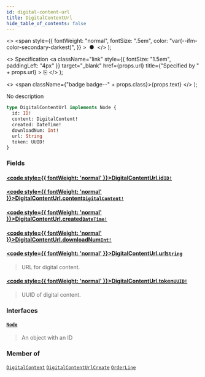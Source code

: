 ```yaml
---
id: digital-content-url
title: DigitalContentUrl
hide_table_of_contents: false
---
```


  <>
    <span
      style={{
        fontWeight: "normal",
        fontSize: ".5em",
        color: "var(--ifm-color-secondary-darkest)",
      }}
    >
      &nbsp;●&nbsp;
    </span>
  </>
);

  <>
    Specification
    <a
      className="link"
      style={{ fontSize: "1.5em", paddingLeft: "4px" }}
      target="\_blank"
      href={props.url}
      title={"Specified by " + props.url}
    >
      ⎘
    </a>
  </>
);

  <>
    <span className={"badge badge--" + props.class}>{props.text}</span>
  </>
);

No description

```graphql
type DigitalContentUrl implements Node {
  id: ID!
  content: DigitalContent!
  created: DateTime!
  downloadNum: Int!
  url: String
  token: UUID!
}
```

### Fields

#### [<code style={{ fontWeight: 'normal' }}>DigitalContentUrl.<b>id</b></code>](#)<Bullet />[`ID!`](../../api-reference/scalars/id) <Badge class="secondary" text="non-null"/> <Badge class="secondary" text="scalar"/>

>

#### [<code style={{ fontWeight: 'normal' }}>DigitalContentUrl.<b>content</b></code>](#)<Bullet />[`DigitalContent!`](../../api-reference/objects/digital-content) <Badge class="secondary" text="non-null"/> <Badge class="secondary" text="object"/>

>

#### [<code style={{ fontWeight: 'normal' }}>DigitalContentUrl.<b>created</b></code>](#)<Bullet />[`DateTime!`](../../api-reference/scalars/date-time) <Badge class="secondary" text="non-null"/> <Badge class="secondary" text="scalar"/>

>

#### [<code style={{ fontWeight: 'normal' }}>DigitalContentUrl.<b>downloadNum</b></code>](#)<Bullet />[`Int!`](../../api-reference/scalars/int) <Badge class="secondary" text="non-null"/> <Badge class="secondary" text="scalar"/>

>

#### [<code style={{ fontWeight: 'normal' }}>DigitalContentUrl.<b>url</b></code>](#)<Bullet />[`String`](../../api-reference/scalars/string) <Badge class="secondary" text="scalar"/>

> URL for digital content.

#### [<code style={{ fontWeight: 'normal' }}>DigitalContentUrl.<b>token</b></code>](#)<Bullet />[`UUID!`](../../api-reference/scalars/uuid) <Badge class="secondary" text="non-null"/> <Badge class="secondary" text="scalar"/>

> UUID of digital content.

### Interfaces

#### [`Node`](../../api-reference/interfaces/node) <Badge class="secondary" text="interface"/>

> An object with an ID

### Member of

[`DigitalContent`](../../api-reference/objects/digital-content) <Badge class="secondary" text="object"/><Bullet />[`DigitalContentUrlCreate`](../../api-reference/objects/digital-content-url-create) <Badge class="secondary" text="object"/><Bullet />[`OrderLine`](../../api-reference/objects/order-line) <Badge class="secondary" text="object"/>
